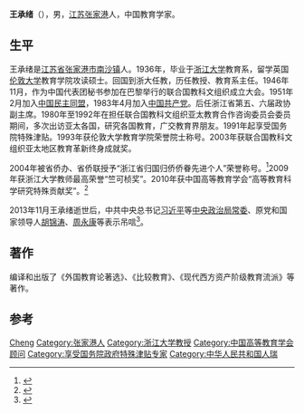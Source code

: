 '''王承绪'''（{{bd|1912年|6月|2013年|11月19日|catIdx=Wang}}），男，[[江苏|江苏]][[张家港|张家港]]人，中国教育学家。

== 生平 ==
王承绪是[[江苏省|江苏省]][[张家港市|张家港市]][[南沙镇|南沙镇]]人。1936年，毕业于[[浙江大学|浙江大学]]教育系，留学英国[[伦敦大学|伦敦大学]]教育学院攻读硕士。回国到浙大任教，历任教授、教育系主任。1946年11月，作为中国代表团秘书参加在巴黎举行的联合国教科文组织成立大会。1951年2月加入[[中国民主同盟|中国民主同盟]]，1983年4月加入[[中国共产党|中国共产党]]。后任浙江省第五、六届政协副主席。1980年至1992年在担任联合国教科文组织亚太教育合作咨询委员会委员期间，多次出访亚太各国，研究各国教育，广交教育界朋友。1991年起享受国务院特殊津贴。1993年获伦敦大学教育学院荣誉院士称号。2003年获联合国教科文组织亚太地区教育革新终身成就奖。

2004年被省侨办、省侨联授予“浙江省归国归侨侨眷先进个人”荣誉称号。<ref>{{cite news|title=浙大教授王承绪逝世 习近平等吊唁|url=http://news.sciencenet.cn/htmlnews/2013/11/285524.shtm|accessdate=2013-11-26|newspaper=科学网转自浙江日报|archive-date=2013-12-01|archive-url=https://web.archive.org/web/20131201060804/http://news.sciencenet.cn/htmlnews/2013/11/285524.shtm|dead-url=no}}</ref>2009年获浙江大学教师最高荣誉“竺可桢奖”。2010年获中国高等教育学会“高等教育科学研究特殊贡献奖”。<ref>{{cite news|title=我国比较教育学，痛失创始人王承绪先生|url=http://edu.zjol.com.cn/system/2013/11/20/019713896.shtml|accessdate=2013-11-23|newspaper=浙江教育新闻网|archive-date=2013-12-02|archive-url=https://web.archive.org/web/20131202235652/http://edu.zjol.com.cn/system/2013/11/20/019713896.shtml|dead-url=no}}</ref>

2013年11月王承绪逝世后，中共中央总书记[[习近平|习近平]]等[[中央政治局常委|中央政治局常委]]、原党和国家领导人[[胡锦涛|胡锦涛]]、[[周永康|周永康]]等表示吊唁<ref>{{Cite web|title=浙江政协原副主席王承绪逝世 习近平胡锦涛周永康吊唁|url=http://news.china.com/domestic/945/20131126/18175206.html|accessdate=|work=|archiveurl=https://web.archive.org/web/20140429204006/http://news.china.com/domestic/945/20131126/18175206.html|archivedate=2014-04-29}}</ref>。

== 著作 ==
编译和出版了《外国教育论著选》、《比较教育》、《现代西方资产阶级教育流派》等著作。

== 参考 ==
{{reflist}}

{{中国科学家小作品}}
{{Navboxes
| title  = 王承绪在[[中国高等教育学会|中国高等教育学会]]的职务
| list1  =
{{中国高等教育学会第六届理事会}}
}}

{{Authority control}}
{{DEFAULTSORT:Wang王}}
[[Category:王姓|Cheng]]
[[Category:张家港人|Category:张家港人]]
[[Category:浙江大学教授|Category:浙江大学教授]]
[[Category:中国高等教育学会顾问|Category:中国高等教育学会顾问]]
[[Category:享受国务院政府特殊津贴专家|Category:享受国务院政府特殊津贴专家]]
[[Category:中华人民共和国人瑞|Category:中华人民共和国人瑞]]